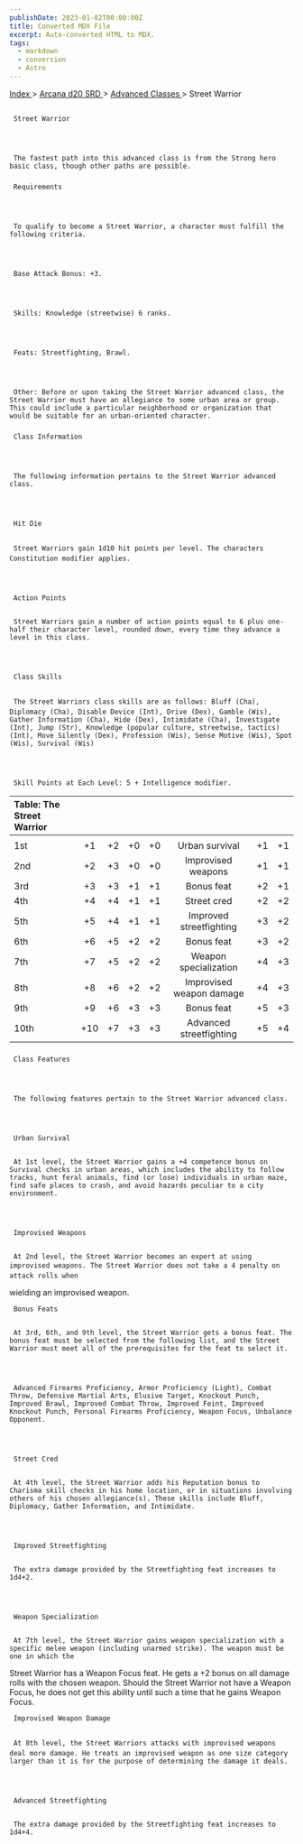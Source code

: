 ```yaml
---
publishDate: 2023-01-02T00:00:00Z
title: Converted MDX File
excerpt: Auto-converted HTML to MDX.
tags:
  - markdown
  - conversion
  - Astro
---
```


[
Index
](-index) >
[
Arcana d20 SRD
](arcana-d20-srd-index) >
[
Advanced Classes
](arcana-d20-srd-advanced-classes-index) > Street Warrior

##

     Street Warrior




     The fastest path into this advanced class is from the Strong hero basic class, though other paths are possible.

###

     Requirements




     To qualify to become a Street Warrior, a character must fulfill the following criteria.




     Base Attack Bonus: +3.




     Skills: Knowledge (streetwise) 6 ranks.




     Feats: Streetfighting, Brawl.




     Other: Before or upon taking the Street Warrior advanced class, the Street Warrior must have an allegiance to some urban area or group. This could include a particular neighborhood or organization that would be suitable for an urban-oriented character.

###

     Class Information




     The following information pertains to the Street Warrior advanced class.




     Hit Die


     Street Warriors gain 1d10 hit points per level. The characters Constitution modifier applies.




     Action Points


     Street Warriors gain a number of action points equal to 6 plus one-half their character level, rounded down, every time they advance a level in this class.




     Class Skills


     The Street Warriors class skills are as follows: Bluff (Cha), Diplomacy (Cha), Disable Device (Int), Drive (Dex), Gamble (Wis), Gather Information (Cha), Hide (Dex), Intimidate (Cha), Investigate (Int), Jump (Str), Knowledge (popular culture, streetwise, tactics) (Int), Move Silently (Dex), Profession (Wis), Sense Motive (Wis), Spot (Wis), Survival (Wis)




     Skill Points at Each Level: 5 + Intelligence modifier.

| Table: The Street Warrior |     |     |     |     |                          |     |     |
| :------------------------ | :-: | :-: | :-: | :-: | :----------------------: | :-: | --: |
|                           |     |     |     |     |                          |     |     |
| 1st                       | +1  | +2  | +0  | +0  |      Urban survival      | +1  |  +1 |
| 2nd                       | +2  | +3  | +0  | +0  |    Improvised weapons    | +1  |  +1 |
| 3rd                       | +3  | +3  | +1  | +1  |        Bonus feat        | +2  |  +1 |
| 4th                       | +4  | +4  | +1  | +1  |       Street cred        | +2  |  +2 |
| 5th                       | +5  | +4  | +1  | +1  | Improved streetfighting  | +3  |  +2 |
| 6th                       | +6  | +5  | +2  | +2  |        Bonus feat        | +3  |  +2 |
| 7th                       | +7  | +5  | +2  | +2  |  Weapon specialization   | +4  |  +3 |
| 8th                       | +8  | +6  | +2  | +2  | Improvised weapon damage | +4  |  +3 |
| 9th                       | +9  | +6  | +3  | +3  |        Bonus feat        | +5  |  +3 |
| 10th                      | +10 | +7  | +3  | +3  | Advanced streetfighting  | +5  |  +4 |

###

     Class Features




     The following features pertain to the Street Warrior advanced class.




     Urban Survival


     At 1st level, the Street Warrior gains a +4 competence bonus on Survival checks in urban areas, which includes the ability to follow tracks, hunt feral animals, find (or lose) individuals in urban maze, find safe places to crash, and avoid hazards peculiar to a city environment.




     Improvised Weapons


     At 2nd level, the Street Warrior becomes an expert at using improvised weapons. The Street Warrior does not take a 4 penalty on attack rolls when

wielding an improvised weapon.

     Bonus Feats


     At 3rd, 6th, and 9th level, the Street Warrior gets a bonus feat. The bonus feat must be selected from the following list, and the Street Warrior must meet all of the prerequisites for the feat to select it.




     Advanced Firearms Proficiency, Armor Proficiency (Light), Combat Throw, Defensive Martial Arts, Elusive Target, Knockout Punch, Improved Brawl, Improved Combat Throw, Improved Feint, Improved Knockout Punch, Personal Firearms Proficiency, Weapon Focus, Unbalance Opponent.




     Street Cred


     At 4th level, the Street Warrior adds his Reputation bonus to Charisma skill checks in his home location, or in situations involving others of his chosen allegiance(s). These skills include Bluff, Diplomacy, Gather Information, and Intimidate.




     Improved Streetfighting


     The extra damage provided by the Streetfighting feat increases to 1d4+2.




     Weapon Specialization


     At 7th level, the Street Warrior gains weapon specialization with a specific melee weapon (including unarmed strike). The weapon must be one in which the

Street Warrior has a Weapon Focus feat. He gets a +2 bonus on all damage rolls with the chosen weapon. Should the Street Warrior not have a Weapon Focus, he does not get this ability until such a time that he gains Weapon Focus.

     Improvised Weapon Damage


     At 8th level, the Street Warriors attacks with improvised weapons deal more damage. He treats an improvised weapon as one size category larger than it is for the purpose of determining the damage it deals.




     Advanced Streetfighting


     The extra damage provided by the Streetfighting feat increases to 1d4+4.
